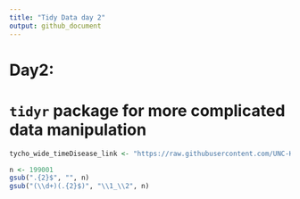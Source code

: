 ```yaml
---
title: "Tidy Data day 2"
output: github_document
---
```


# Day2:

# `tidyr` package for more complicated data manipulation

```r
tycho_wide_timeDisease_link <- "https://raw.githubusercontent.com/UNC-HLC-R-Intro/lessons/import/data/tycho_wide_time-disease.csv?token=AQdxTfHxKKtnxxzNvQeWm5VXTBq9gZ0-ks5bUKzQwA%3D%3D"
```


```r
n <- 199001
gsub(".{2}$", "", n)
gsub("(\\d+)(.{2}$)", "\\1_\\2", n)
```